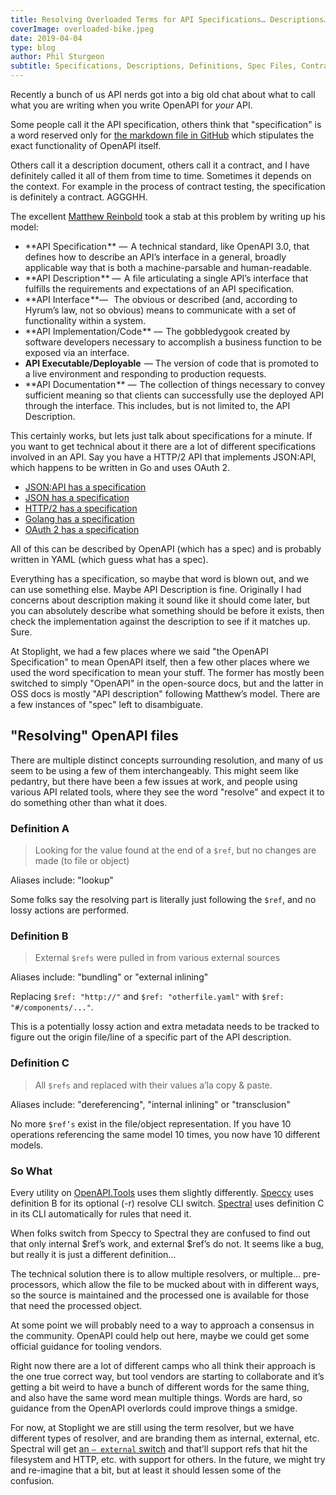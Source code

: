 ```yaml
---
title: Resolving Overloaded Terms for API Specifications… Descriptions… Contract?
coverImage: overloaded-bike.jpeg
date: 2019-04-04
type: blog
author: Phil Sturgeon
subtitle: Specifications, Descriptions, Definitions, Spec Files, Contracts, ugh… they’re the same thing!
---
```


Recently a bunch of us API nerds got into a big old chat about what to call what
you are writing when you write OpenAPI for _your_ API.

Some people call it the API specification, others think that "specification" is
a word reserved only for [the markdown file in
GitHub](https://github.com/OAI/OpenAPI-Specification/blob/master/versions/3.0.0.md)
which stipulates the exact functionality of OpenAPI itself.

Others call it a description document, others call it a contract, and I have
definitely called it all of them from time to time. Sometimes it depends on the
context. For example in the process of contract testing, the specification is
definitely a contract. AGGGHH.

The excellent [Matthew
Reinbold](https://matthewreinbold.com/2019/02/27/APIsandPedantry/) took a stab
at this problem by writing up his model:

- **API Specification ** —  A technical standard, like OpenAPI 3.0, that defines how to describe an API’s interface in a general, broadly applicable way that is both a machine-parsable and human-readable.
- **API Description ** —  A file articulating a single API’s interface that fulfills the requirements and expectations of an API specification.
- **API Interface **—   The obvious or described (and, according to Hyrum’s law, not so obvious) means to communicate with a set of functionality within a system.
- **API Implementation/Code ** —  The gobbledygook created by software developers necessary to accomplish a business function to be exposed via an interface.
- **API Executable/Deployable**  — The version of code that is promoted to a live environment and responding to production requests.
- **API Documentation ** —  The collection of things necessary to convey sufficient meaning so that clients can successfully use the deployed API through the interface. This includes, but is not limited to, the API Description.

This certainly works, but lets just talk about specifications for a minute. If
you want to get technical about it there are a lot of different specifications
involved in an API. Say you have a HTTP/2 API that implements JSON:API, which
happens to be written in Go and uses OAuth 2.

- [JSON:API has a specification](https://jsonapi.org/)
- [JSON has a specification](https://tools.ietf.org/html/rfc7159)
- [HTTP/2 has a specification](https://tools.ietf.org/html/rfc7540)
- [Golang has a specification](https://golang.org/ref/spec)
- [OAuth 2 has a specification](https://tools.ietf.org/html/rfc6749)

All of this can be described by OpenAPI (which has a spec) and is probably
written in YAML (which guess what has a spec).

Everything has a specification, so maybe that word is blown out, and we can use
something else. Maybe API Description is fine. Originally I had concerns about
description making it sound like it should come later, but you can absolutely
describe what something should be before it exists, then check the
implementation against the description to see if it matches up. Sure.

At Stoplight, we had a few places where we said "the OpenAPI Specification" to
mean OpenAPI itself, then a few other places where we used the word
specification to mean your stuff. The former has mostly been switched to simply
"OpenAPI" in the open-source docs, but and the latter in OSS docs is mostly "API
description" following Matthew’s model. There are a few instances of "spec" left
to disambiguate.

## "Resolving" OpenAPI files

There are multiple distinct concepts surrounding resolution, and many of us seem
to be using a few of them interchangeably. This might seem like pedantry, but
there have been a few issues at work, and people using various API related
tools, where they see the word "resolve" and expect it to do something other
than what it does.

### Definition A

> Looking for the value found at the end of a `$ref`, but no changes are made (to file or object)

Aliases include: "lookup"

Some folks say the resolving part is literally just following the `$ref`, and no
lossy actions are performed.

### Definition B

> External `$refs` were pulled in from various external sources

Aliases include: "bundling" or "external inlining"

Replacing `$ref: "http://"` and `$ref: "otherfile.yaml"` with `$ref: "#/components/..."`.

This is a potentially lossy action and extra metadata needs to be tracked to
figure out the origin file/line of a specific part of the API description.

### Definition C

> All `$refs` and replaced with their values a’la copy & paste.

Aliases include: "dereferencing", "internal inlining" or "transclusion"

No more `$ref’s` exist in the file/object representation. If you have 10
operations referencing the same model 10 times, you now have 10 different
models.

### So What

Every utility on [OpenAPI.Tools](http://openapi.tools/) uses them slightly
differently. [Speccy](http://speccy.io/) uses definition B for its optional (-r)
resolve CLI switch. [Spectral](https://github.com/stoplightio/spectral) uses
definition C in its CLI automatically for rules that need it.

When folks switch from Speccy to Spectral they are confused to find out that
only internal $ref’s work, and external $ref’s do not. It seems like a bug, but
really it is just a different definition…

The technical solution there is to allow multiple resolvers, or multiple…
pre-processors, which allow the file to be mucked about with in different ways,
so the source is maintained and the processed one is available for those that
need the processed object.

At some point we will probably need to a way to approach a consensus in the
community. OpenAPI could help out here, maybe we could get some official
guidance for tooling vendors.

Right now there are a lot of different camps who all think their approach is the
one true correct way, but tool vendors are starting to collaborate and it’s
getting a bit weird to have a bunch of different words for the same thing, and
also have the same word mean multiple things. Words are hard, so guidance from
the OpenAPI overlords could improve things a smidge.

For now, at Stoplight we are still using the term resolver, but we have
different types of resolver, and are branding them as internal, external, etc.
Spectral will get [an `— external`
switch](https://github.com/stoplightio/spectral/issues/134) and that’ll support
refs that hit the filesystem and HTTP, etc. with support for others. In the
future, we might try and re-imagine that a bit, but at least it should lessen
some of the confusion.
